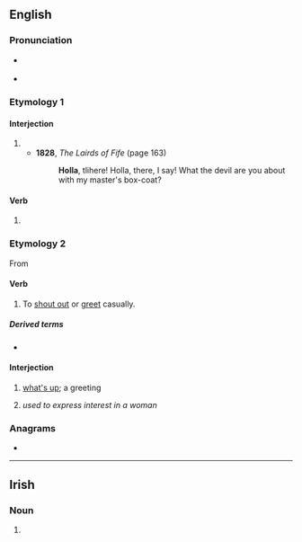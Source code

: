 {{also|hollá|hòlla|höllä}}
==English==

===Pronunciation===
* {{a|UK}} {{IPA|en|/ˈhɒlə/}}
* {{a|US}} {{IPA|en|/ˈhɑlə/}}

===Etymology 1===

====Interjection====
{{en-interj}}

# {{alternative form of|en|hollo}}
#* '''1828''', ''The Lairds of Fife'' (page 163)
#*: '''Holla''', tlihere! Holla, there, I say! What the devil are you about with my master's box-coat?

====Verb====
{{en-verb}}

# {{alternative form of|en|hollo}}

===Etymology 2===
From {{m|en|holler}}

====Verb====
{{en-verb}}

# {{lb|en|colloquial}} To [[shout out]] or [[greet]] casually.

=====Derived terms=====
* {{l|en|holla at}}

====Interjection====
{{en-interj}}

# {{lb|en|colloquial}} [[what's up]]; a greeting
# {{lb|en|AAVE}} ''used to express interest in a woman''

===Anagrams===
* {{anagrams|en|a=ahllo|hallo}}

----

==Irish==

===Noun===
{{head|ga|mutated noun}}

# {{h-prothesis of|ga|olla}}
